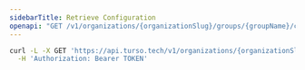 ```yaml
---
sidebarTitle: Retrieve Configuration
openapi: "GET /v1/organizations/{organizationSlug}/groups/{groupName}/configuration"
---
```


<RequestExample>

```bash cURL
curl -L -X GET 'https://api.turso.tech/v1/organizations/{organizationSlug}/groups/{groupName}/configuration' \
  -H 'Authorization: Bearer TOKEN'
```

</RequestExample>
